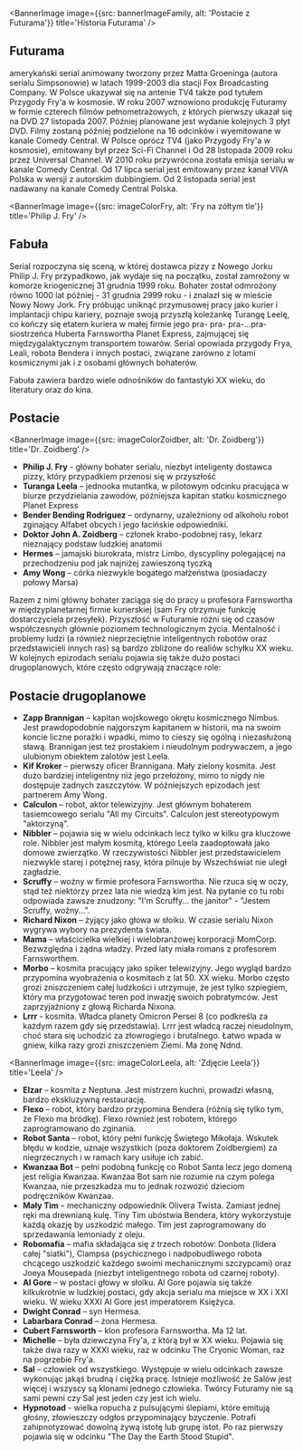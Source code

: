 

<BannerImage 
  image={{src: bannerImageFamily, alt: 'Postacie z Futurama'}}
  title='Historia Futurama'
/>

## Futurama 

amerykański serial animowany tworzony przez Matta Groeninga (autora serialu Simpsonowie) w latach 1999-2003 dla stacji Fox Broadcasting Company. W Polsce ukazywał się na antenie TV4 także pod tytułem Przygody Fry'a w kosmosie. W roku 2007 wznowiono produkcję Futuramy w formie czterech filmów pełnometrażowych, z których pierwszy ukazał się na DVD 27 listopada 2007. Później planowane jest wydanie kolejnych 3 płyt DVD. Filmy zostaną później podzielone na 16 odcinków i wyemitowane w kanale Comedy Central. W Polsce oprócz TV4 (jako Przygody Fry'a w kosmosie), emitowany był przez Sci-Fi Channel i Od 28 listopada 2009 roku przez Universal Channel. W 2010 roku przywrócona została emisja serialu w kanale Comedy Central. Od 17 lipca serial jest emitowany przez kanał VIVA Polska w wersji z autorskim dubbingiem. Od 2 listopada serial jest nadawany na kanale Comedy Central Polska.

<BannerImage 
  image={{src: imageColorFry, alt: 'Fry na zółtym tle'}}
  title='Philip J. Fry'
/>

## Fabuła

Serial rozpoczyna się sceną, w której dostawca pizzy z Nowego Jorku Philip J. Fry przypadkowo, jak wydaje się na początku, został zamrożony w komorze kriogenicznej 31 grudnia 1999 roku. Bohater został odmrożony równo 1000 lat później - 31 grudnia 2999 roku - i znalazł się w mieście Nowy Nowy Jork. Fry próbując uniknąć przymusowej pracy jako kurier i implantacji chipu kariery, poznaje swoją przyszłą koleżankę Turangę Leelę, co kończy się etatem kuriera w małej firmie jego pra- pra- pra-...pra-siostrzeńca Huberta Farnswortha Planet Express, zajmującej się międzygalaktycznym transportem towarów. Serial opowiada przygody Frya, Leali, robota Bendera i innych postaci, związane zarówno z lotami kosmicznymi jak i z osobami głównych bohaterów.

Fabuła zawiera bardzo wiele odnośników do fantastyki XX wieku, do literatury oraz do kina.

## Postacie

<BannerImage 
  image={{src: imageColorZoidber, alt: 'Dr. Zoidberg'}}
  title='Dr. Zoidberg'
/>

- **Philip J. Fry** - główny bohater serialu, niezbyt inteligenty dostawca pizzy, który przypadkiem przenosi się w przyszłość
- **Turanga Leela** – jednooka mutantka, w pilotowym odcinku pracująca w biurze przydzielania zawodów, późniejsza kapitan statku kosmicznego Planet Express 
- **Bender Bending Rodriguez** – ordynarny, uzależniony od alkoholu robot zginający Alfabet obcych i jego łacińskie odpowiedniki.
- **Doktor John A. Zoidberg** – członek krabo-podobnej rasy, lekarz nieznający podstaw ludzkiej anatomii
- **Hermes** – jamajski biurokrata, mistrz Limbo, dyscypliny polegającej na przechodzeniu pod jak najniżej zawieszoną tyczką
- **Amy Wong** – córka niezwykle bogatego małżeństwa (posiadaczy połowy Marsa)

Razem z nimi główny bohater zaciąga się do pracy u profesora Farnswortha w międzyplanetarnej firmie kurierskiej (sam Fry otrzymuje funkcję dostarczyciela przesyłek). Przyszłość w Futuramie różni się od czasów współczesnych głównie poziomem technologicznym życia. Mentalność i problemy ludzi (a również nieprzeciętnie inteligentnych robotów oraz przedstawicieli innych ras) są bardzo zbliżone do realiów schyłku XX wieku. W kolejnych epizodach serialu pojawia się także dużo postaci drugoplanowych, które często odgrywają znaczące role:

## Postacie drugoplanowe

- **Zapp Brannigan** – kapitan wojskowego okrętu kosmicznego Nimbus. Jest prawdopodobnie najgorszym kapitanem w historii, ma na swoim koncie liczne porażki i wpadki, mimo to cieszy się ogólną i niezasłużoną sławą. Brannigan jest też prostakiem i nieudolnym podrywaczem, a jego ulubionym obiektem zalotów jest Leela.
- **Kif Kroker** – pierwszy oficer Brannigana. Mały zielony kosmita. Jest dużo bardziej inteligentny niż jego przełożony, mimo to nigdy nie dostępuje żadnych zaszczytów. W późniejszych epizodach jest partnerem Amy Wong.
- **Calculon** – robot, aktor telewizyjny. Jest głównym bohaterem tasiemcowego serialu "All my Circuits". Calculon jest stereotypowym "aktorzyną".
- **Nibbler** – pojawia się w wielu odcinkach lecz tylko w kilku gra kluczowe role. Nibbler jest małym kosmitą, którego Leela zaadoptowała jako domowe zwierzątko. W rzeczywistości Nibbler jest przedstawicielem niezwykle starej i potężnej rasy, która pilnuje by Wszechświat nie uległ zagładzie.
- **Scruffy** – woźny w firmie profesora Farnswortha. Nie rzuca się w oczy, stąd też niektórzy przez lata nie wiedzą kim jest. Na pytanie co tu robi odpowiada zawsze znudzony: "I'm Scruffy... the janitor" - "Jestem Scruffy, woźny...".
- **Richard Nixon** – żyjący jako głowa w słoiku. W czasie serialu Nixon wygrywa wybory na prezydenta świata.
- **Mama** – właścicielka wielkiej i wielobranżowej korporacji MomCorp. Bezwzględna i żądna władzy. Przed laty miała romans z profesorem Farnsworthem.
- **Morbo** – kosmita pracujący jako spiker telewizyjny. Jego wygląd bardzo przypomina wyobrażenia o kosmitach z lat 50. XX wieku. Morbo często grozi zniszczeniem całej ludzkości i utrzymuje, że jest tylko szpiegiem, który ma przygotować teren pod inwazję swoich pobratymców. Jest zaprzyjaźniony z głową Richarda Nixona.
- **Lrrr** - kosmita. Władca planety Omicron Persei 8 (co podkreśla za każdym razem gdy się przedstawia). Lrrr jest władcą raczej nieudolnym, choć stara się uchodzić za złowrogiego i brutalnego. Łatwo wpada w gniew, kilka razy grozi zniszczeniem Ziemi. Ma żonę Ndnd.

<BannerImage 
  image={{src: imageColorLeela, alt: 'Zdjęcie Leela'}}
  title='Leela'
/>

- **Elzar** – kosmita z Neptuna. Jest mistrzem kuchni, prowadzi własną, bardzo ekskluzywną restaurację.
- **Flexo** – robot, który bardzo przypomina Bendera (różnią się tylko tym, że Flexo ma bródkę). Flexo również jest robotem, którego zaprogramowano do zginania.
- **Robot Santa** – robot, który pełni funkcję Świętego Mikołaja. Wskutek błędu w kodzie, uznaje wszystkich (poza doktorem Zoidbergiem) za niegrzecznych i w ramach kary usiłuje ich zabić.
- **Kwanzaa Bot** – pełni podobną funkcję co Robot Santa lecz jego domeną jest religia Kwanzaa. Kwanzaa Bot sam nie rozumie na czym polega Kwanzaa, nie przeszkadza mu to jednak rozwozić dzieciom podręczników Kwanzaa.
- **Mały Tim** – mechaniczny odpowiednik Olivera Twista. Zamiast jednej ręki ma drewnianą kulę. Tiny Tim ubóstwia Bendera, który wykorzystuje każdą okazję by uszkodzić małego. Tim jest zaprogramowany do sprzedawania lemoniady z oleju.
- **Robomafia** – mafia składająca się z trzech robotów: Donbota (lidera całej "siatki"), Clampsa (psychicznego i nadpobudliwego robota chcącego uszkodzić każdego swoimi mechanicznymi szczypcami) oraz Joeya Mousepada (niezbyt inteligentnego robota od czarnej roboty).
- **Al Gore** – w postaci głowy w słoiku. Al Gore pojawia się także kilkukrotnie w ludzkiej postaci, gdy akcja serialu ma miejsce w XX i XXI wieku. W wieku XXXI Al Gore jest imperatorem Księżyca.
- **Dwight Conrad** – syn Hermesa.
- **Labarbara Conrad** – żona Hermesa.
- **Cubert Farnsworth** – klon profesora Farnswortha. Ma 12 lat.
- **Michelle** – była dziewczyna Fry'a, z którą był w XX wieku. Pojawia się także dwa razy w XXXI wieku, raz w odcinku The Cryonic Woman, raz na pogrzebie Fry'a.
- **Sal** – człowiek od wszystkiego. Występuje w wielu odcinkach zawsze wykonując jakąś brudną i ciężką pracę. Istnieje możliwość że Salów jest więcej i wszyscy są klonami jednego człowieka. Twórcy Futuramy nie są sami pewni czy Sal jest jeden czy jest ich wielu.
- **Hypnotoad** - wielka ropucha z pulsującymi ślepiami, które emitują głośny, złowieszczy odgłos przypominający bzyczenie. Potrafi zahipnotyzować dowolną żywą istotę lub grupę istot. Po raz pierwszy pojawia się w odcinku "The Day the Earth Stood Stupid".

